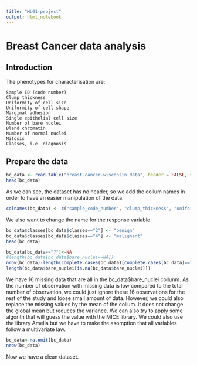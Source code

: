 ```yaml
---
title: "ML01-project"
output: html_notebook
---
```


# Breast Cancer data analysis

## Introduction
The phenotypes for characterisation are:

    Sample ID (code number)
    Clump thickness
    Uniformity of cell size
    Uniformity of cell shape
    Marginal adhesion
    Single epithelial cell size
    Number of bare nuclei
    Bland chromatin
    Number of normal nuclei
    Mitosis
    Classes, i.e. diagnosis

## Prepare the data
```r
bc_data <- read.table("breast-cancer-wisconsin.data", header = FALSE, sep = ",")
head(bc_data)
```
As we can see, the dataset has no header, so we add the collum names in order to have an easier manipulation of the data.
```r
colnames(bc_data) <- c("sample_code_number", "clump_thickness", "uniformity_of_cell_size", "uniformity_of_cell_shape", "marginal_adhesion", "single_epithelial_cell_size", "bare_nuclei", "bland_chromatin", "normal_nucleoli", "mitosis", "classes")
```
We also want to change the name for the response variable
```r
bc_data$classes[bc_data$classes=="2"] <- "benign"
bc_data$classes[bc_data$classes=="4"] <- "malignant"
head(bc_data)
```
```r

bc_data[bc_data=="?"]<-NA
#length(bc_data[bc_data$bare_nuclei==NA])
nrow(bc_data)-length(complete.cases(bc_data)[complete.cases(bc_data)==TRUE])
length(bc_data$bare_nuclei[is.na(bc_data$bare_nuclei)])
```
We have 16 missing data that are all in the bc_data$bare_nuclei collunm.
As the number of observation with missing data is low compared to the total number of observation, we could just ignore these 16 observations for the rest of the study and loose small amount of data. However, we could also replace the missing values by the mean of the collum. It does not change the global mean but reduces the variance.
We can also try to apply some algorith that will guess the value with the MICE library. We could also use the library Amelia but we have to make the asomption that all variables follow a multivariate law.
```r
bc_data<-na.omit(bc_data)
nrow(bc_data)
```
Now we have a clean dataset.


